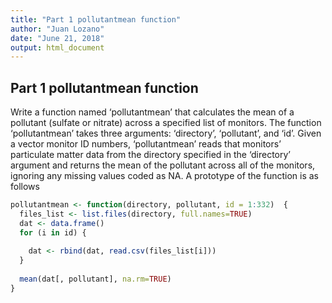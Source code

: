 ---
title: "Part 1 pollutantmean function"
author: "Juan Lozano"
date: "June 21, 2018"
output: html_document
---


## Part 1 pollutantmean function

Write a function named 'pollutantmean' that calculates the mean of a pollutant (sulfate or nitrate) across a specified list of monitors. The function 'pollutantmean' takes three arguments: 'directory', 'pollutant', and 'id'. Given a vector monitor ID numbers, 'pollutantmean' reads that monitors' particulate matter data from the directory specified in the 'directory' argument and returns the mean of the pollutant across all of the monitors, ignoring any missing values coded as NA. A prototype of the function is as follows

```{r cars}
pollutantmean <- function(directory, pollutant, id = 1:332)  {
  files_list <- list.files(directory, full.names=TRUE)  
  dat <- data.frame()                            
  for (i in id) {                                
   
    dat <- rbind(dat, read.csv(files_list[i]))
  }
  
  mean(dat[, pollutant], na.rm=TRUE) 
}
```


